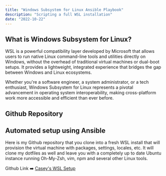 ---
title: "Windows Subsystem for Linux Ansible Playbook"
description: "Scripting a full WSL installation"
date: "2022-10-22"
---

## What is Windows Subsystem for Linux?

WSL is a powerful compatibility layer developed by Microsoft that allows users to run native Linux command-line tools and utilities directly on Windows, without the overhead of traditional virtual machines or dual-boot setups. It provides a lightweight, integrated experience that bridges the gap between Windows and Linux ecosystems.

Whether you're a software engineer, a system administrator, or a tech enthusiast, Windows Subsystem for Linux represents a pivotal advancement in operating system interoperability, making cross-platform work more accessible and efficient than ever before.
## Github Repository

## Automated setup using Ansible

Here is my Github repository that you clone into a fresh WSL install that will provision the virtual machine with packages, settings, locales, etc. It will clone my dotfiles as well and leave you with a completely up to date Ubuntu instance running Oh-My-Zsh, vim, npm and several other Linux tools.

Github Link ➡️ [Casey's WSL Setup](https://github.com/caseyjdavis/setup)